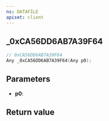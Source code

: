 ```yaml
---
ns: DATAFILE
apiset: client
---
```

## _0xCA56DD6AB7A39F64

```c
// 0xCA56DD6AB7A39F64
Any _0xCA56DD6AB7A39F64(Any p0);
```


## Parameters
* **p0**:

## Return value
